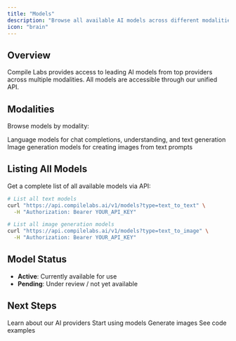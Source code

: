 ```yaml
---
title: "Models"
description: "Browse all available AI models across different modalities"
icon: "brain"
---
```


## Overview

Compile Labs provides access to leading AI models from top providers across multiple modalities. All models are accessible through our unified API.

## Modalities

Browse models by modality:

<CardGroup cols={2}>

<Card title="Text Models" icon="comments" href="/text-models">
Language models for chat completions, understanding, and text generation
</Card>

<Card title="Image Models" icon="image" href="/image-models">
Image generation models for creating images from text prompts
</Card>

</CardGroup>

## Listing All Models

Get a complete list of all available models via API:

```bash
# List all text models
curl "https://api.compilelabs.ai/v1/models?type=text_to_text" \
  -H "Authorization: Bearer YOUR_API_KEY"

# List all image generation models
curl "https://api.compilelabs.ai/v1/models?type=text_to_image" \
  -H "Authorization: Bearer YOUR_API_KEY"
```

## Model Status

- **Active**: Currently available for use
- **Pending**: Under review / not yet available

## Next Steps

<CardGroup cols={2}>

<Card title="Providers" icon="layer-group" href="/providers">
Learn about our AI providers
</Card>

<Card title="Chat Completions" icon="comments" href="/modalities/chat-completions-openai">
Start using models
</Card>

<Card title="Image Generation" icon="image" href="/modalities/image-generation">
Generate images
</Card>

<Card title="Examples" icon="code" href="/examples">
See code examples
</Card>

</CardGroup>

